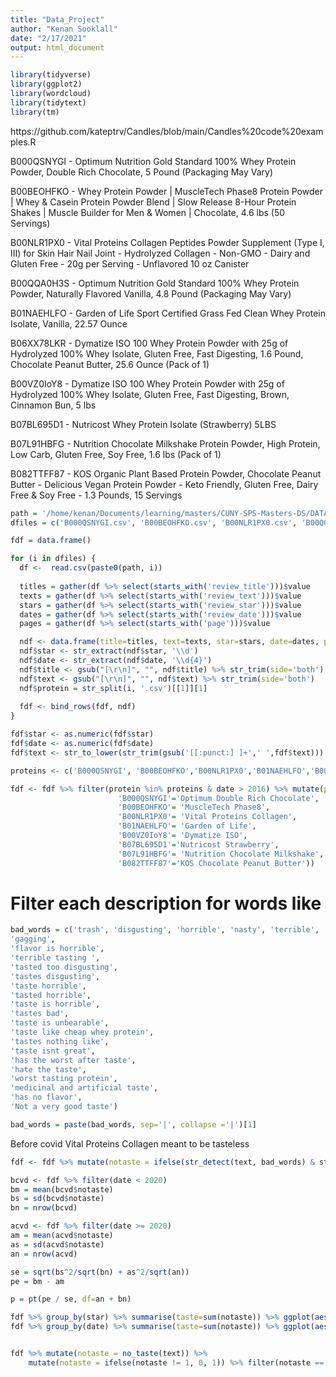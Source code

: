 ```yaml
---
title: "Data_Project"
author: "Kenan Sooklall"
date: "2/17/2021"
output: html_document
---
```


```r
library(tidyverse)
library(ggplot2)
library(wordcloud)
library(tidytext)
library(tm)
```
https://github.com/kateptrv/Candles/blob/main/Candles%20code%20examples.R


B000QSNYGI - Optimum Nutrition Gold Standard 100% Whey Protein Powder, Double Rich Chocolate, 5 Pound (Packaging May Vary)

B00BEOHFKO - Whey Protein Powder | MuscleTech Phase8 Protein Powder | Whey & Casein Protein Powder Blend | Slow Release 8-Hour Protein Shakes | Muscle Builder for Men & Women | Chocolate, 4.6 lbs (50 Servings)

B00NLR1PX0 - Vital Proteins Collagen Peptides Powder Supplement (Type I, III) for Skin Hair Nail Joint - Hydrolyzed Collagen - Non-GMO - Dairy and Gluten Free - 20g per Serving - Unflavored 10 oz Canister

B00QQA0H3S - Optimum Nutrition Gold Standard 100% Whey Protein Powder, Naturally Flavored Vanilla, 4.8 Pound (Packaging May Vary)

B01NAEHLFO - Garden of Life Sport Certified Grass Fed Clean Whey Protein Isolate, Vanilla, 22.57 Ounce

B06XX78LKR - Dymatize ISO 100 Whey Protein Powder with 25g of Hydrolyzed 100% Whey Isolate, Gluten Free, Fast Digesting, 1.6 Pound, Chocolate Peanut Butter, 25.6 Ounce (Pack of 1)

B00VZ0IoY8 - Dymatize ISO 100 Whey Protein Powder with 25g of Hydrolyzed 100% Whey Isolate, Gluten Free, Fast Digesting, Brown, Cinnamon Bun, 5 lbs

B07BL695D1 - Nutricost Whey Protein Isolate (Strawberry) 5LBS

B07L91HBFG - Nutrition Chocolate Milkshake Protein Powder, High Protein, Low Carb, Gluten Free, Soy Free, 1.6 lbs (Pack of 1)

B082TTFF87 - KOS Organic Plant Based Protein Powder, Chocolate Peanut Butter - Delicious Vegan Protein Powder - Keto Friendly, Gluten Free, Dairy Free & Soy Free - 1.3 Pounds, 15 Servings


```r
path = '/home/kenan/Documents/learning/masters/CUNY-SPS-Masters-DS/DATA_606/project/'
dfiles = c('B000QSNYGI.csv', 'B00BEOHFKO.csv', 'B00NLR1PX0.csv', 'B00QQA0H3S.csv', 'B01NAEHLFO.csv', 'B06XX78LKR.csv', 'B07BL695D1.csv', 'B07L91HBFG.csv', 'B082TTFF87.csv', 'B00VZ0IoY8.csv')
```

```r
fdf = data.frame()

for (i in dfiles) {
  df <-  read.csv(paste0(path, i))  
  
  titles = gather(df %>% select(starts_with('review_title')))$value
  texts = gather(df %>% select(starts_with('review_text')))$value
  stars = gather(df %>% select(starts_with('review_star')))$value
  dates = gather(df %>% select(starts_with('review_date')))$value
  pages = gather(df %>% select(starts_with('page')))$value

  ndf <- data.frame(title=titles, text=texts, star=stars, date=dates, page=pages)
  ndf$star <- str_extract(ndf$star, '\\d')
  ndf$date <- str_extract(ndf$date, '\\d{4}')
  ndf$title <- gsub("[\r\n]", "", ndf$title) %>% str_trim(side='both')
  ndf$text <- gsub("[\r\n]", "", ndf$text) %>% str_trim(side='both')
  ndf$protein = str_split(i, '.csv')[[1]][1]
  
  fdf <- bind_rows(fdf, ndf)
}

fdf$star <- as.numeric(fdf$star)
fdf$date <- as.numeric(fdf$date)
fdf$text <- str_to_lower(str_trim(gsub('[[:punct:] ]+',' ',fdf$text)))

proteins <- c('B000QSNYGI', 'B00BEOHFKO','B00NLR1PX0','B01NAEHLFO','B00VZ0IoY8','B07BL695D1','B07L91HBFG','B082TTFF87')

fdf <- fdf %>% filter(protein %in% proteins & date > 2016) %>% mutate(protein=recode(protein, 
                        'B000QSNYGI'='Optimum Double Rich Chocolate',
                        'B00BEOHFKO'= 'MuscleTech Phase8',
                        'B00NLR1PX0'= 'Vital Proteins Collagen',
                        'B01NAEHLFO'= 'Garden of Life',
                        'B00VZ0IoY8'= 'Dymatize ISO',
                        'B07BL695D1'='Nutricost Strawberry',
                        'B07L91HBFG'= 'Nutrition Chocolate Milkshake',
                        'B082TTFF87'='KOS Chocolate Peanut Butter'))
```

# Filter each description for words like
```r
bad_words = c('trash', 'disgusting', 'horrible', 'nasty', 'terrible', 'abomination', 'horrid', 'bad', 'tasteless', 'awful', 'flavor is awful',
'gagging',
'flavor is horrible',
'terrible tasting ',
'tasted too disgusting',
'tastes disgusting',
'taste horrible',
'tasted horrible',
'taste is horrible',
'tastes bad',
'taste is unbearable',
'taste like cheap whey protein',
'tastes nothing like',
'taste isnt great',
'has the worst after taste',
'hate the taste',
'worst tasting protein',
'medicinal and artificial taste',
'has no flavor',
'Not a very good taste')

bad_words = paste(bad_words, sep='|', collapse ='|')[1]
```

Before covid
Vital Proteins Collagen meant to be tasteless
```r
fdf <- fdf %>% mutate(notaste = ifelse(str_detect(text, bad_words) & star < 4, 1, 0))

bcvd <- fdf %>% filter(date < 2020)
bm = mean(bcvd$notaste)
bs = sd(bcvd$notaste)
bn = nrow(bcvd)

acvd <- fdf %>% filter(date >= 2020)
am = mean(acvd$notaste)
as = sd(acvd$notaste)
an = nrow(acvd)

se = sqrt(bs^2/sqrt(bn) + as^2/sqrt(an))
pe = bm - am

p = pt(pe / se, df=an + bn)
```

```r
fdf %>% group_by(star) %>% summarise(taste=sum(notaste)) %>% ggplot(aes(x=star, y=taste)) + geom_col()
fdf %>% group_by(date) %>% summarise(taste=sum(notaste)) %>% ggplot(aes(x=date, y=taste)) + geom_col()


fdf %>% mutate(notaste = no_taste(text)) %>%
    mutate(notaste = ifelse(notaste != 1, 0, 1)) %>% filter(notaste == 1) %>% ggplot(aes(x=shake)) + geom_bar() + coord_flip()
```